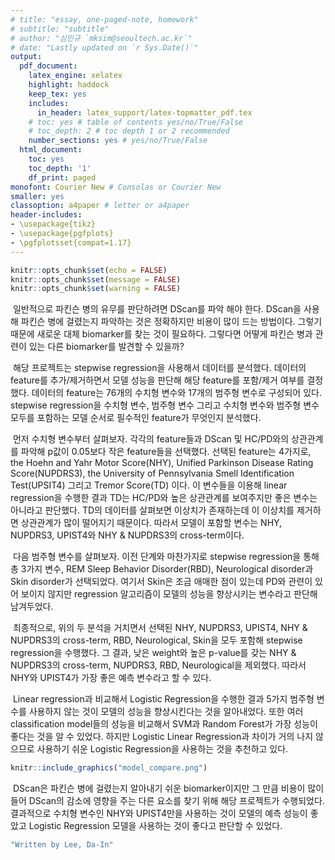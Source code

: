 ```yaml
---
# title: "essay, one-paged-note, homework"
# subtitle: "subtitle"
# author: "심민규 `mksim@seoultech.ac.kr`"
# date: "Lastly updated on `r Sys.Date()`"
output:
  pdf_document:
    latex_engine: xelatex
    highlight: haddock
    keep_tex: yes
    includes:
      in_header: latex_support/latex-topmatter_pdf.tex
    # toc: yes # table of contents yes/no/True/False
    # toc_depth: 2 # toc depth 1 or 2 recommended
    number_sections: yes # yes/no/True/False
  html_document:
    toc: yes
    toc_depth: '1'
    df_print: paged
monofont: Courier New # Consolas or Courier New
smaller: yes
classoption: a4paper # letter or a4paper
header-includes:
- \usepackage{tikz}
- \usepackage{pgfplots}
- \pgfplotsset{compat=1.17}
---
```


```r
knitr::opts_chunk$set(echo = FALSE)
knitr::opts_chunk$set(message = FALSE)
knitr::opts_chunk$set(warning = FALSE)
```

<!-- \begin{center} -->
<!-- \vspace{100pt} -->
<!-- \includegraphics[height=0.3in]{latex_support/logo_ds.png}  -->
<!-- \end{center} -->

\begin{center}
\begin{Large}
(Essay Summary : Data Science Project in Pharmaceutical R\&D)\\ 
\end{Large}
\begin{large}
(DScan을 측정하는 방법 대신 Logistic Regression을 사용하자)
\end{large}
\end{center}

\ 일반적으로 파킨슨 병의 유무를 판단하려면 DScan를 파악 해야 한다. DScan을 사용해 파킨슨 병에 걸렸는지 파악하는 것은 정확하지만 비용이 많이 드는 방법이다. 그렇기 때문에 새로운 대체 biomarker를 찾는 것이 필요하다. 그렇다면 어떻게 파킨슨 병과 관련이 있는 다른 biomarker를 발견할 수 있을까?

 
\ 해당 프로젝트는 stepwise regression을 사용해서 데이터를 분석했다. 데이터의 feature를 추가/제거하면서 모델 성능을 판단해 해당 feature를 포함/제거 여부를  결정했다. 데이터의 feature는 76개의 수치형 변수와 17개의 범주형 변수로 구성되어 있다. stepwise regression을 수치형 변수, 범주형 변수 그리고 수치형 변수와 범주형 변수 모두를 포함하는 모델 순서로 필수적인 feature가 무엇인지 분석했다.

\ 먼저 수치형 변수부터 살펴보자. 각각의 feature들과 DScan 및 HC/PD와의 상관관계를 파악해 p값이 0.05보다 작은 feature들을 선택했다. 선택된 feature는 4가지로, the Hoehn and Yahr Motor Score(NHY), Unified Parkinson Disease Rating Score(NUPDRS3), the University of Pennsylvania Smell Identification Test(UPSIT4) 그리고 Tremor Score(TD) 이다. 이 변수들을 이용해 linear regression을 수행한 결과 TD는 HC/PD와 높은 상관관계를 보여주지만 좋은 변수는 아니라고 판단했다. TD의 데이터를 살펴보면 이상치가 존재하는데 이 이상치를 제거하면 상관관계가 많이 떨어지기 때문이다. 따라서 모델이 포함할 변수는 NHY, NUPDRS3, UPIST4와 NHY & NUPDRS3의 cross-term이다.

\ 다음 범주형 변수를 살펴보자. 이전 단계와 마찬가지로 stepwise regression을 통해 총 3가지 변수, REM Sleep Behavior Disorder(RBD), Neurological disorder과 Skin disorder가 선택되었다. 여기서 Skin은 조금 애매한 점이 있는데 PD와 관련이 있어 보이지 않지만 regression 알고리즘이 모델의 성능을 향상시키는 변수라고 판단해 남겨두었다.

\ 최종적으로, 위의 두 분석을 거치면서 선택된 NHY, NUPDRS3, UPIST4, NHY & NUPDRS3의 cross-term, RBD, Neurological, Skin을 모두 포함해 stepwise regression을 수행했다. 그 결과, 낮은 weight와 높은 p-value를 갖는 NHY & NUPDRS3의 cross-term, NUPDRS3, RBD, Neurological을 제외했다. 따라서 NHY와 UPIST4가 가장 좋은 예측 변수라고 할 수 있다.

\ Linear regression과 비교해서 Logistic Regression을 수행한 결과 5가지 범주형 변수를 사용하지 않는 것이 모델의 성능을 향상시킨다는 것을 알아내었다. 또한 여러 classification model들의 성능을 비교해서 SVM과 Random Forest가 가장 성능이 좋다는 것을 알 수 있었다. 하지만 Logistic Linear Regression과 차이가 거의 나지 않으므로 사용하기 쉬운 Logistic Regression을 사용하는 것을 추천하고 있다.

```r
knitr::include_graphics("model_compare.png")
```

\ DScan은 파킨슨 병에 걸렸는지 알아내기 쉬운 biomarker이지만 그 만큼 비용이 많이 들어 DScan의 감소에 영향을 주는 다른 요소를 찾기 위해 해당 프로젝트가 수행되었다. 결과적으로 수치형 변수인 NHY와 UPIST4만을 사용하는 것이 모델의 예측 성능이 좋았고 Logistic Regression 모델을 사용하는 것이 좋다고 판단할 수 있었다.




\newpage

```r
"Written by Lee, Da-In"
```



